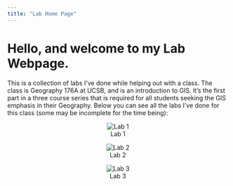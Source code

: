 ```yaml
---
title: "Lab Home Page"
---
```


# Hello, and welcome to my Lab Webpage. 

This is a collection of labs I've done while helping out with a class. The class is Geography 176A at UCSB, and is an introduction to GIS. It's the first part in a three course series that is required for all students seeking the GIS emphasis in their Geography. Below you can see all the labs I've done for this class (some may be incomplete for the time being):

<center>
![Lab 1]()

![Lab 2]()

![Lab 3]()
</center>